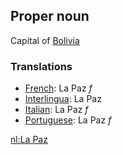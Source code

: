 ==Proper noun==

Capital of [[Bolivia]]

===Translations===

*[[French]]: La Paz ''f''
*[[Interlingua]]: La Paz
*[[Italian]]: La Paz ''f''
*[[Portuguese]]: La Paz ''f''

[[nl:La Paz]]